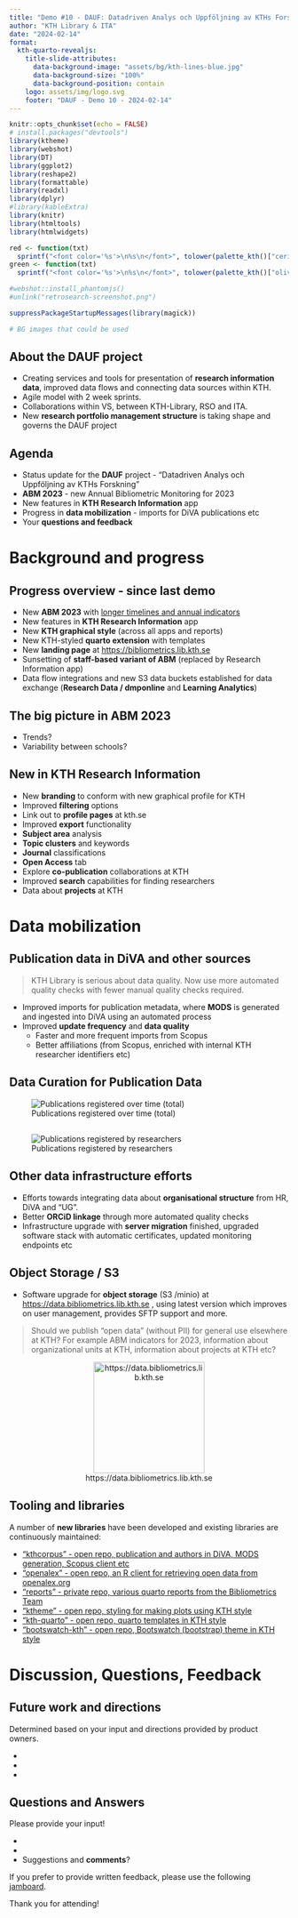 ```yaml
---
title: "Demo #10 - DAUF: Datadriven Analys och Uppföljning av KTHs Forskning"
author: "KTH Library & ITA"
date: "2024-02-14"
format: 
  kth-quarto-revealjs:
    title-slide-attributes:
      data-background-image: "assets/bg/kth-lines-blue.jpg"
      data-background-size: "100%"
      data-background-position: contain    
    logo: assets/img/logo.svg
    footer: "DAUF - Demo 10 - 2024-02-14"
---
```

  
```r
knitr::opts_chunk$set(echo = FALSE)
# install.packages("devtools")
library(ktheme)
library(webshot)
library(DT)
library(ggplot2)
library(reshape2)
library(formattable)
library(readxl)
library(dplyr)
#library(kableExtra)
library(knitr)
library(htmltools)
library(htmlwidgets)

red <- function(txt) 
  sprintf("<font color='%s'>\n%s\n</font>", tolower(palette_kth()["cerise"]), txt)
green <- function(txt) 
  sprintf("<font color='%s'>\n%s\n</font>", tolower(palette_kth()["olive"]), txt)

#webshot::install_phantomjs()
#unlink("retrosearch-screenshot.png")

suppressPackageStartupMessages(library(magick))

# BG images that could be used

```

## About the DAUF project

- Creating services and tools for presentation of **research information data**, improved data flows and connecting data sources within KTH.
- Agile model with 2 week sprints.  
- Collaborations within VS, between KTH-Library, RSO and ITA.  
- New **research portfolio management structure** is taking shape and governs the DAUF project

## Agenda {data-background=assets/bg/notes.png data-background-size=cover}

- Status update for the **DAUF** project - "Datadriven Analys och Uppföljning av KTHs Forskning"
- **ABM 2023** - new Annual Bibliometric Monitoring for 2023
- New features in **KTH Research Information** app
- Progress in **data mobilization** - imports for DiVA publications etc
- Your **questions and feedback**

# Background and progress {data-background=assets/bg/kth-6.png data-background-size=cover}

## Progress overview - since last demo {data-background=assets/bg/plant.png data-background-size=cover}

- New **ABM 2023** with [longer timelines and annual indicators](https://www.kth.se/en/biblioteket/nyheter/upptack-kth-s-genomslag-arlig-bibliometrisk-uppfoljning-abu-for-2023-1.1304850)
- New features in **KTH Research Information** app
- New **KTH graphical style** (across all apps and reports)
- New KTH-styled **quarto extension** with templates
- New **landing page** at <https://bibliometrics.lib.kth.se>
- Sunsetting of **staff-based variant of ABM** (replaced by Research Information app)
- Data flow integrations and new S3 data buckets established for data exchange (**Research Data / dmponline** and **Learning Analytics**)

## The big picture in ABM 2023

- Trends?
- Variability between schools?

## New in **KTH Research Information** {.smaller}

- New **branding** to conform with new graphical profile for KTH
- Improved **filtering** options
- Link out to **profile pages** at kth.se
- Improved **export** functionality
- **Subject area** analysis
- **Topic clusters** and keywords
- **Journal** classifications
- **Open Access** tab
- Explore **co-publication** collaborations at KTH
- Improved **search** capabilities for finding researchers
- Data about **projects** at KTH

# Data mobilization

## Publication data in DiVA and other sources

> KTH Library is serious about data quality. Now use more automated quality checks with fewer manual quality checks required. 

- Improved imports for publication metadata, where **MODS** is generated and ingested into DiVA using an automated process
- Improved **update frequency** and **data quality**
  - Faster and more frequent imports from Scopus
  - Better affiliations (from Scopus, enriched with internal KTH researcher identifiers etc)
  
## Data Curation for Publication Data

![Publications registered over time (total)](assets/img/pubs-registered.png)

##

![Publications registered by researchers](assets/img/pubs-registered-researchers.png)

## Other data infrastructure efforts

- Efforts towards integrating data about **organisational structure** from HR, DiVA and "UG".
- Better **ORCiD linkage** through more automated quality checks
- Infrastructure upgrade with **server migration** finished, upgraded software stack with automatic certificates, updated monitoring endpoints etc

## Object Storage / S3 {.smaller}

- Software upgrade for **object storage** (S3 /minio) at <https://data.bibliometrics.lib.kth.se>
, using latest version which improves on user management, provides SFTP support and more.

> Should we publish "open data" (without PII) for general use elsewhere at KTH? For example ABM indicators for 2023, information about organizational units at KTH, information about projects at KTH etc?

<center>
![https://data.bibliometrics.lib.kth.se](assets/img/minio-kth.png){height=200}
</center>


## Tooling and libraries {.smaller}

A number of **new libraries** have been developed and existing libraries are continuously maintained:

- ["kthcorpus" - open repo, publication and authors in DiVA, MODS generation, Scopus client etc](https://github.com/KTH-Library/kthcorpus)
- ["openalex" - open repo, an R client for retrieving open data from openalex.org](https://github.com/KTH-Library/institutions)
- ["reports" - private repo, various quarto reports from the Bibliometrics Team](https://github.com/KTH-Library/reports) 
- ["ktheme" - open repo, styling for making plots using KTH style](https://github.com/KTH-Library/ktheme) 
- ["kth-quarto" - open repo, quarto templates in KTH style](https://github.com/KTH-Library/kth-quarto)
- ["bootswatch-kth" - open repo, Bootswatch (bootstrap) theme in KTH style](https://github.com/KTH-Library/bootswatch-kth)

# Discussion, Questions, Feedback {data-background=assets/bg/kth-2.png data-background-size=cover}

## Future work and directions

Determined based on your input and directions provided by product owners.

-
-
-

## Questions and Answers {.smaller}

Please provide your input!

-
-
- Suggestions and **comments**?

If you prefer to provide written feedback, please use the following [jamboard](https://jamboard.google.com/d/17xE5Pxs339c3Teco5DeuTAaz9EbJGdtNQCI6u5lEW3o/viewer).

Thank you for attending!

